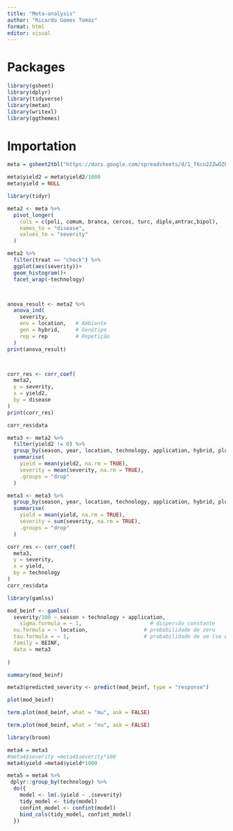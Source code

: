 ```yaml
---
title: "Meta-analysis"
author: "Ricardo Gomes Tomáz"
format: html
editor: visual
---
```


# Packages

```r
library(gsheet)
library(dplyr)
library(tidyverse)
library(metan)
library(writexl)
library(ggthemes)
```

# Importation

```r
meta = gsheet2tbl("https://docs.google.com/spreadsheets/d/1_T6cn22ZwOZQTUGfgOtg4pZ2Hed-OwFelVyHgOrIH8U/edit?usp=sharing")

meta$yield2 = meta$yield2/1000
meta$yield = NULL
```

```r
library(tidyr)

meta2 <- meta %>%
  pivot_longer(
    cols = c(poli, comum, branca, cercos, turc, diplo,antrac,bipol),
    names_to = "disease",
    values_to = "severity"
  )

meta2 %>% 
  filter(treat == "check") %>% 
  ggplot(aes(severity))+
  geom_histogram()+
  facet_wrap(~technology)



anova_result <- meta2 %>%
  anova_ind(
    severity,
    env = location,   # Ambiente
    gen = hybrid,     # Genótipo
    rep = rep         # Repetição
  )
print(anova_result)



corr_res <- corr_coef(
  meta2,
  y = severity,
  x = yield2,
  by = disease
)
print(corr_res)

corr_res$data
```

```r
meta3 <- meta2 %>% 
  filter(yield2 != 0) %>% 
  group_by(season, year, location, technology, application, hybrid, plot, disease) %>% 
  summarise(
    yield = mean(yield2, na.rm = TRUE),
    severity = mean(severity, na.rm = TRUE),
    .groups = "drop"
  )

meta3 <- meta3 %>%
  group_by(season, year, location, technology, application, hybrid, plot) %>% 
  summarise(
    yield = mean(yield, na.rm = TRUE),
    severity = sum(severity, na.rm = TRUE),
    .groups = "drop"
  )

corr_res <- corr_coef(
  meta3,
  y = severity,
  x = yield,
  by = technology
)
corr_res$data
```

```r

library(gamlss)

mod_beinf <- gamlss(
  severity/100 ~ season + technology + application,
    sigma.formula = ~ 1,                      # dispersão constante
  nu.formula = ~ location,                  # probabilidade de zero
  tau.formula = ~ 1,                        # probabilidade de um (se existir)
  family = BEINF,
  data = meta3
  
)

summary(mod_beinf)
```

```r
meta3$predicted_severity <- predict(mod_beinf, type = "response")

plot(mod_beinf)
```

```r
term.plot(mod_beinf, what = "mu", ask = FALSE)
```

```r
term.plot(mod_beinf, what = "nu", ask = FALSE)
```

```r

library(broom)

meta4 = meta3
#meta4$severity =meta4$severity*100
meta4$yield =meta4$yield*1000

meta5 = meta4 %>% 
 dplyr::group_by(technology) %>%
  do({
    model <- lm(.$yield ~ .$severity)
    tidy_model <- tidy(model)
    confint_model <- confint(model)
    bind_cols(tidy_model, confint_model)
  })
```

